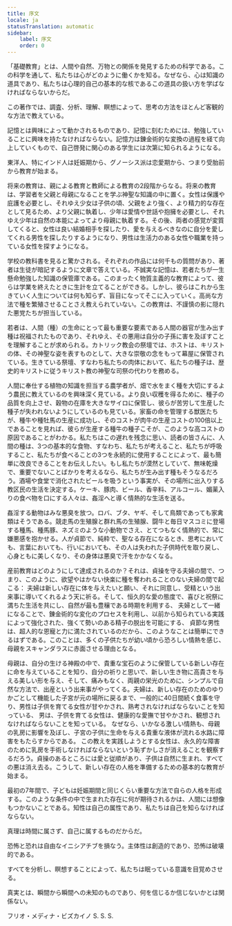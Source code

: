 ```yaml
---
title: 序文
locale: ja
statusTranslation: automatic
sidebar:
    label: 序文
    order: 0
---
```

「基礎教育」とは、人間や自然、万物との関係を発見するための科学である。この科学を通して、私たちは心がどのように働くかを知る。なぜなら、心は知識の道具であり、私たちは心理的自己の基本的な核であるこの道具の扱い方を学ばなければならないからだ。

この著作では、調査、分析、理解、瞑想によって、思考の方法をほとんど客観的な方法で教えている。

記憶とは興味によって動かされるものであり、記憶に刻むためには、勉強していることに興味を持たなければならない。記憶力は錬金術的な変換の過程を経て向上していくもので、自己啓発に関心のある学生には次第に知られるようになる。

東洋人、特にインド人は妊娠期から、グノーシス派は恋愛期から、つまり受胎前から教育が始まる。

将来の教育は、親による教育と教師による教育の2段階からなる。将来の教育は、学習者を父親と母親になることを学ぶ神聖な知識の中に置く。女性は保護や庇護を必要とし、それゆえ少女は子供の頃、父親をより強く、より精力的な存在として見るため、より父親に執着し、少年は愛情や世話や抱擁を必要とし、それゆえ少年は自然の本能によってより母親に執着する。その後、両者の感覚が変質してくると、女性は良い結婚相手を探したり、愛を与えるべきなのに自分を愛してくれる男性を探したりするようになり、男性は生活力のある女性や職業を持っている女性を探すようになる。

学校の教科書を見ると驚かされる。それぞれの作品には何千もの質問があり、著者は生徒が暗記するように文章で答えている。不誠実な記憶は、若者たちが一生懸命勉強した知識の保管庫である。このまったく物質主義的な教育によって、彼らは学業を終えたときに生計を立てることができる。しかし、彼らはこれから生きていく人生については何も知らず、盲目になってそこに入っていく。高尚な方法で種を繁殖させることさえ教えられていない。この教育は、不謹慎の影に隠れた悪党たちが担当している。

若者は、人間（種）の生命にとって最も重要な要素である人間の器官が生み出す種は祝福されたものであり、それゆえ、その悪用は自分の子孫に害を及ぼすことを理解することが求められる。カトリック教会の祭壇では、ホストは、キリストの体、その神聖な姿を表すものとして、大きな崇敬の念をもって幕屋に保管されている。生きている祭壇、すなわち私たちの肉体において、私たちの種子は、歴史的キリストに従うキリスト教の神聖な司祭の代わりを務める。

人間に奉仕する植物の知識を担当する農学者が、畑で水をまく種を大切にするよう農民に教えているのを興味深く見ている。より良い収穫を得るために、種子の品質を向上させ、穀物の在庫を大きなサイロに保管し、彼らが苦労して生産した種子が失われないようにしているのも見ている。家畜の命を管理する獣医たちが、種牛や種牡馬の生産に成功し、そのコストが肉牛の生産コストの100倍以上であることを見れば、彼らが生産する種牛の種子こそが、このような高コストの原因であることがわかる。私たちはこの遅れを残念に思い、読者の皆さんに、人間の種は、3つの基本的な食物、すなわち、私たちが考えること、私たちが呼吸すること、私たちが食べることの3つを永続的に使用することによって、最も簡単に改良できることをお伝えしたい。もし私たちが漠然としていて、無味乾燥で、重要でないことばかりを考えるなら、私たちが生み出す種もそうなるだろう。酒場や食堂で消化されたビールを吸うという事実が、その場所に出入りする教区民の生活を決定する。ケーキ、豚肉、ビール、香辛料、アルコール、媚薬入りの食べ物を口にする人々は、姦淫へと導く情熱的な生活を送る。

姦淫する動物はみな悪臭を放つ。ロバ、ブタ、ヤギ、そして鳥類であっても家禽類はそうである。競走馬の生殖腺と群れ馬の生殖腺、闘牛と毎日マスコミに登場する種馬、種馬豚、ネズミのような小動物でさえ、とてつもなく情熱的で、常に嫌悪感を抱かせる。人が貞節で、純粋で、聖なる存在になるとき、思考においても、言葉においても、行いにおいても、その人は失われた子供時代を取り戻し、心身ともに美しくなり、その身体は悪臭で汗をかかなくなる。

産前教育はどのようにして達成されるのか？それは、貞操を守る夫婦の間で、つまり、このように、欲望やはかない快楽に種を奪われることのない夫婦の間で起こる： 夫婦は新しい存在に体を与えたいと願い、それに同意し、受精という出来事に導いてくれるよう天に祈る。そして、恒久的な愛の態度で、喜びと祝祭に満ちた生活を共にし、自然が最も豊穣である時期を利用する、 夫婦として一緒になることで、錬金術的な変化のプロセスを利用し、以前から知られている実践によって強化された、強くて勢いのある精子の脱出を可能にする、 貞節な男性は、超人的な恩寵と力に満たされているのだから、このようなことは簡単にできるはずである。このことは、多くの子供たちが幼い頃から恐ろしい情熱を感じ、母親をスキャンダラスに赤面させる理由となる。

母親は、自分の生ける神殿の中で、貴重な宝石のように保管している新しい存在に命を与えていることを知り、自分の祈りと思いで、新しい生き物に高貴さを与える美しい形を与え、そして、痛みもなく、両親の栄光のために、シンプルで自然な方法で、出産という出来事がやってくる。夫婦は、新しい存在のためのゆりかごとして機能した子宮が元の場所に戻るまで、一般的に40日間続く食事を守り、男性は子供を育てる女性が甘やかされ、熟考されなければならないことを知っている、 男は、子供を育てる女性は、健康的な愛撫で甘やかされ、観想されなければならないことを知っている。 なぜなら、いかなる激しい情熱も、母親の乳房に影響を及ぼし、子宮の子供に生命を与える貴重な液体が流れる水路に障害をもたらすからである。 この教えを実践しようとする女性は、永久的な障害のために乳房を手術しなければならないという恥ずかしさが消えることを観察するだろう。貞操のあるところには愛と従順があり、子供は自然に生まれ、すべての悪は消え去る。こうして、新しい存在の人格を準備するための基本的な教育が始まる。

最初の7年間で、子どもは妊娠期間と同じくらい重要な方法で自らの人格を形成する。このような条件の中で生まれた存在に何が期待されるかは、人間には想像もつかないことである。知性は自己の属性であり、私たちは自己を知らなければならない。

真理は時間に属さず、自己に属するものだからだ。

恐怖と恐れは自由なイニシアチブを損なう。主体性は創造的であり、恐怖は破壊的である。

すべてを分析し、瞑想することによって、私たちは眠っている意識を目覚めさせる。

真実とは、瞬間から瞬間への未知のものであり、何を信じるか信じないかとは関係ない。

フリオ・メディナ・ビズカイノ
S. S. S.
